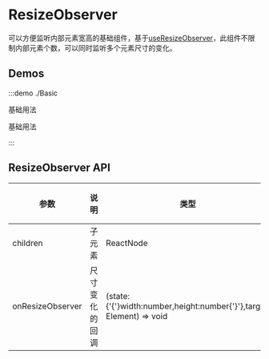 # ResizeObserver

可以方便监听内部元素宽高的基础组件，基于[useResizeObserver](/hooks/useResizeObserver)，此组件不限制内部元素个数，可以同时监听多个元素尺寸的变化。

## Demos

:::demo ./Basic

基础用法

基础用法

:::

## ResizeObserver API

| 参数 | 说明 | 类型 | 可选值 | 默认值 | 是否必填 |
| --- | --- | --- | --- | --- | --- |
| children | 子元素 | ReactNode | - | — | true |
| onResizeObserver | 尺寸变化的回调 | (state:{'{'}width:number,height:number{'}'},target: Element) => void | - | — | false |
